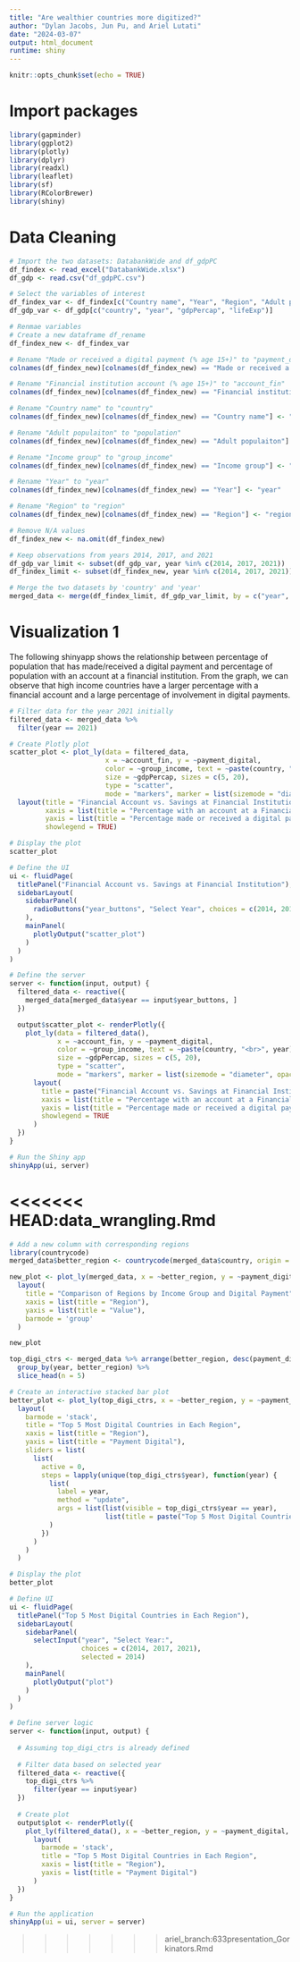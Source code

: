 ```yaml
---
title: "Are wealthier countries more digitized?"
author: "Dylan Jacobs, Jun Pu, and Ariel Lutati"
date: "2024-03-07"
output: html_document
runtime: shiny
---
```


```r
knitr::opts_chunk$set(echo = TRUE)
```

# Import packages
```r
library(gapminder)
library(ggplot2)
library(plotly)
library(dplyr)
library(readxl)
library(leaflet)
library(sf)
library(RColorBrewer)
library(shiny)
```

# Data Cleaning
```r
# Import the two datasets: DatabankWide and df_gdpPC
df_findex <- read_excel("DatabankWide.xlsx")
df_gdp <- read.csv("df_gdpPC.csv")

# Select the variables of interest
df_findex_var <- df_findex[c("Country name", "Year", "Region", "Adult populaiton", "Income group", "Made or received a digital payment (% age 15+)", "Financial institution account (% age 15+)")]
df_gdp_var <- df_gdp[c("country", "year", "gdpPercap", "lifeExp")]

# Renmae variables
# Create a new dataframe df_rename
df_findex_new <- df_findex_var

# Rename "Made or received a digital payment (% age 15+)" to "payment_digital"
colnames(df_findex_new)[colnames(df_findex_new) == "Made or received a digital payment (% age 15+)"] <- "payment_digital"

# Rename "Financial institution account (% age 15+)" to "account_fin"
colnames(df_findex_new)[colnames(df_findex_new) == "Financial institution account (% age 15+)"] <- "account_fin"

# Rename "Country name" to "country"
colnames(df_findex_new)[colnames(df_findex_new) == "Country name"] <- "country"

# Rename "Adult populaiton" to "population"
colnames(df_findex_new)[colnames(df_findex_new) == "Adult populaiton"] <- "population"

# Rename "Income group" to "group_income"
colnames(df_findex_new)[colnames(df_findex_new) == "Income group"] <- "group_income"

# Rename "Year" to "year"
colnames(df_findex_new)[colnames(df_findex_new) == "Year"] <- "year"

# Rename "Region" to "region"
colnames(df_findex_new)[colnames(df_findex_new) == "Region"] <- "region"

# Remove N/A values
df_findex_new <- na.omit(df_findex_new)

# Keep observations from years 2014, 2017, and 2021
df_gdp_var_limit <- subset(df_gdp_var, year %in% c(2014, 2017, 2021))
df_findex_limit <- subset(df_findex_new, year %in% c(2014, 2017, 2021))

# Merge the two datasets by 'country' and 'year'
merged_data <- merge(df_findex_limit, df_gdp_var_limit, by = c("year", "country"))
```


# Visualization 1
The following shinyapp shows the relationship between percentage of population that has made/received a digital payment and percentage of population with an account at a financial institution. From the graph, we can observe that high income countries have a larger percentage with a financial account and a large percentage of involvement in digital payments.



```r
# Filter data for the year 2021 initially
filtered_data <- merged_data %>%
  filter(year == 2021)

# Create Plotly plot
scatter_plot <- plot_ly(data = filtered_data,
                        x = ~account_fin, y = ~payment_digital,
                        color = ~group_income, text = ~paste(country, "<br>", year),
                        size = ~gdpPercap, sizes = c(5, 20),
                        type = "scatter",
                        mode = "markers", marker = list(sizemode = "diameter", opacity = 0.6)) %>%
  layout(title = "Financial Account vs. Savings at Financial Institution",
         xaxis = list(title = "Percentage with an account at a Financial Institution"),
         yaxis = list(title = "Percentage made or received a digital payment"),
         showlegend = TRUE)

# Display the plot
scatter_plot
```

```r
# Define the UI
ui <- fluidPage(
  titlePanel("Financial Account vs. Savings at Financial Institution"),
  sidebarLayout(
    sidebarPanel(
      radioButtons("year_buttons", "Select Year", choices = c(2014, 2017, 2021), selected = 2014)
    ),
    mainPanel(
      plotlyOutput("scatter_plot")
    )
  )
)

# Define the server
server <- function(input, output) {
  filtered_data <- reactive({
    merged_data[merged_data$year == input$year_buttons, ]
  })

  output$scatter_plot <- renderPlotly({
    plot_ly(data = filtered_data(),
            x = ~account_fin, y = ~payment_digital,
            color = ~group_income, text = ~paste(country, "<br>", year),
            size = ~gdpPercap, sizes = c(5, 20),
            type = "scatter",
            mode = "markers", marker = list(sizemode = "diameter", opacity = 0.6)) %>%
      layout(
        title = paste("Financial Account vs. Savings at Financial Institution -", input$year_buttons),
        xaxis = list(title = "Percentage with an account at a Financial Institution"),
        yaxis = list(title = "Percentage made or received a digital payment"),
        showlegend = TRUE
      )
  })
}

# Run the Shiny app
shinyApp(ui, server)
```

<<<<<<< HEAD:data_wrangling.Rmd
=======


```r
# Add a new column with corresponding regions
library(countrycode)
merged_data$better_region <- countrycode(merged_data$country, origin = "country.name", destination = "region")
```

```r
new_plot <- plot_ly(merged_data, x = ~better_region, y = ~payment_digital, color = ~country, type = 'bar') %>%
  layout(
    title = "Comparison of Regions by Income Group and Digital Payment",
    xaxis = list(title = "Region"),
    yaxis = list(title = "Value"),
    barmode = 'group'
  )

new_plot
```
```r
top_digi_ctrs <- merged_data %>% arrange(better_region, desc(payment_digital)) %>%
  group_by(year, better_region) %>%
  slice_head(n = 5)

# Create an interactive stacked bar plot
better_plot <- plot_ly(top_digi_ctrs, x = ~better_region, y = ~payment_digital, color = ~country, type = 'bar') %>%
  layout(
    barmode = 'stack',
    title = "Top 5 Most Digital Countries in Each Region",
    xaxis = list(title = "Region"),
    yaxis = list(title = "Payment Digital"),
    sliders = list(
      list(
        active = 0,
        steps = lapply(unique(top_digi_ctrs$year), function(year) {
          list(
            label = year,
            method = "update",
            args = list(list(visible = top_digi_ctrs$year == year),
                        list(title = paste("Top 5 Most Digital Countries in Each Region - ", year)))
          )
        })
      )
    )
  )

# Display the plot
better_plot
```
```r
# Define UI
ui <- fluidPage(
  titlePanel("Top 5 Most Digital Countries in Each Region"),
  sidebarLayout(
    sidebarPanel(
      selectInput("year", "Select Year:",
                  choices = c(2014, 2017, 2021),
                  selected = 2014)
    ),
    mainPanel(
      plotlyOutput("plot")
    )
  )
)

# Define server logic
server <- function(input, output) {
  
  # Assuming top_digi_ctrs is already defined
  
  # Filter data based on selected year
  filtered_data <- reactive({
    top_digi_ctrs %>%
      filter(year == input$year)
  })
  
  # Create plot
  output$plot <- renderPlotly({
    plot_ly(filtered_data(), x = ~better_region, y = ~payment_digital, color = ~country, type = 'bar') %>%
      layout(
        barmode = 'stack',
        title = "Top 5 Most Digital Countries in Each Region",
        xaxis = list(title = "Region"),
        yaxis = list(title = "Payment Digital")
      )
  })
}

# Run the application
shinyApp(ui = ui, server = server)
```

>>>>>>> ariel_branch:633presentation_Gorkinators.Rmd
